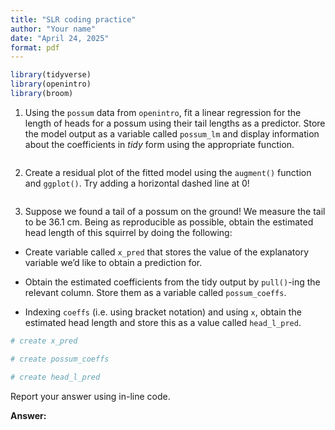 ```yaml
---
title: "SLR coding practice"
author: "Your name"
date: "April 24, 2025"
format: pdf
---
```


```r
library(tidyverse)
library(openintro)
library(broom)
```

1.  Using the `possum` data from `openintro`, fit a linear regression for the length of heads for a possum using their tail lengths as a predictor. Store the model output as a variable called `possum_lm` and display information about the coefficients in *tidy* form using the appropriate function.

```r

```

2.  Create a residual plot of the fitted model using the `augment()` function and `ggplot()`. Try adding a horizontal dashed line at 0!

```r

```

3.  Suppose we found a tail of a possum on the ground! We measure the tail to be 36.1 cm. Being as reproducible as possible, obtain the estimated head length of this squirrel by doing the following:

-   Create variable called `x_pred` that stores the value of the explanatory variable we'd like to obtain a prediction for.

-   Obtain the estimated coefficients from the tidy output by `pull()`-ing the relevant column. Store them as a variable called `possum_coeffs`.

-   Indexing `coeffs` (i.e. using bracket notation) and using `x`, obtain the estimated head length and store this as a value called `head_l_pred`.

```r
# create x_pred

# create possum_coeffs

# create head_l_pred

```

Report your answer using in-line code.

**Answer:**
